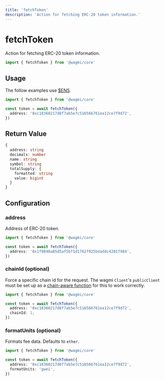 ```yaml
---
title: 'fetchToken'
description: 'Action for fetching ERC-20 token information.'
---
```


# fetchToken

Action for fetching ERC-20 token information.

```ts
import { fetchToken } from '@wagmi/core'
```

## Usage

The follow examples use [$ENS](https://etherscan.io/token/0xc18360217d8f7ab5e7c516566761ea12ce7f9d72).

```ts
import { fetchToken } from '@wagmi/core'

const token = await fetchToken({
  address: '0xc18360217d8f7ab5e7c516566761ea12ce7f9d72',
})
```

## Return Value

```ts
{
  address: string
  decimals: number
  name: string
  symbol: string
  totalSupply: {
    formatted: string
    value: bigint
  }
}
```

## Configuration

### address

Address of ERC-20 token.

```ts {4}
import { fetchToken } from '@wagmi/core'

const token = await fetchToken({
  address: '0x1f9840a85d5af5bf1d1762f925bdaddc4201f984',
})
```

### chainId (optional)

Force a specific chain id for the request. The wagmi `Client`'s `publicClient` must be set up as a [chain-aware function](/core/config#publicclient-optional) for this to work correctly.

```ts {5}
import { fetchToken } from '@wagmi/core'

const token = await fetchToken({
  address: '0xc18360217d8f7ab5e7c516566761ea12ce7f9d72',
  chainId: 1,
})
```

### formatUnits (optional)

Formats fee data. Defaults to `ether`.

```ts {5}
import { fetchToken } from '@wagmi/core'

const token = await fetchToken({
  address: '0xc18360217d8f7ab5e7c516566761ea12ce7f9d72',
  formatUnits: 'gwei',
})
```
